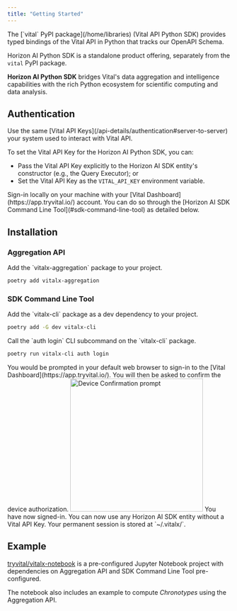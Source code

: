 ```yaml
---
title: "Getting Started"
---
```


<Note>
The [`vital` PyPI package](/home/libraries)  (Vital API Python SDK) provides typed bindings
of the Vital API in Python that tracks our OpenAPI Schema.

Horizon AI Python SDK is a standalone product offering, separately from the `vital` PyPI package.
</Note>

**Horizon AI Python SDK** bridges Vital's data aggregation and intelligence capabilities with the
rich Python ecosystem for scientific computing and data analysis.

## Authentication

<AccordionGroup>

<Accordion title="Deployed Services" icon="server" defaultOpen>
Use the same [Vital API Keys](/api-details/authentication#server-to-server) your system used to interact with Vital API.

To set the Vital API Key for the Horizon AI Python SDK, you can:
* Pass the Vital API Key explicitly to the Horizon AI SDK entity's constructor (e.g., the Query Executor); or
* Set the Vital API Key as the `VITAL_API_KEY` environment variable.

</Accordion>

<Accordion title="Data Scientists and Developers" icon="user" defaultOpen>
Sign-in locally on your machine with your [Vital Dashboard](https://app.tryvital.io/) account. You can
do so through the [Horizon AI SDK Command Line Tool](#sdk-command-line-tool) as detailed below.
</Accordion>

</AccordionGroup>

## Installation

### Aggregation API

<Steps>

<Step title="Add a dependency">
Add the `vitalx-aggregation` package to your project.

```bash
poetry add vitalx-aggregation
```
</Step>

</Steps>

### SDK Command Line Tool

<Steps>

<Step title="Add a dependency">
Add the `vitalx-cli` package as a dev dependency to your project.

```bash
poetry add -G dev vitalx-cli
```
</Step>

<Step title="Start the device authentication process">
Call the `auth login` CLI subcommand on the `vitalx-cli` package.

```bash
poetry run vitalx-cli auth login
```
</Step>

<Step title="Sign in with your Vital Dashboard account">
You would be prompted in your default web browser to sign-in to the [Vital Dashboard](https://app.tryvital.io/).
You will then be asked to confirm the device authorization.

<Frame>
<img src="/img/horizon-ai/python-sdk-cli-signin.png" alt="Device Confirmation prompt" width="300" />
</Frame>
</Step>

<Step title="Voila!">
You have now signed-in. You can now use any Horizon AI SDK entity without a Vital API Key.

<Note>
Your permanent session is stored at `~/.vitalx/`.
</Note>

</Step>

</Steps>


## Example

[tryvital/vitalx-notebook](https://github.com/tryVital/vitalx-notebook) is a pre-configured Jupyter Notebook project
with dependencies on Aggregation API and SDK Command Line Tool pre-configured.

The notebook also includes an example to compute _Chronotypes_ using the Aggregation API.

